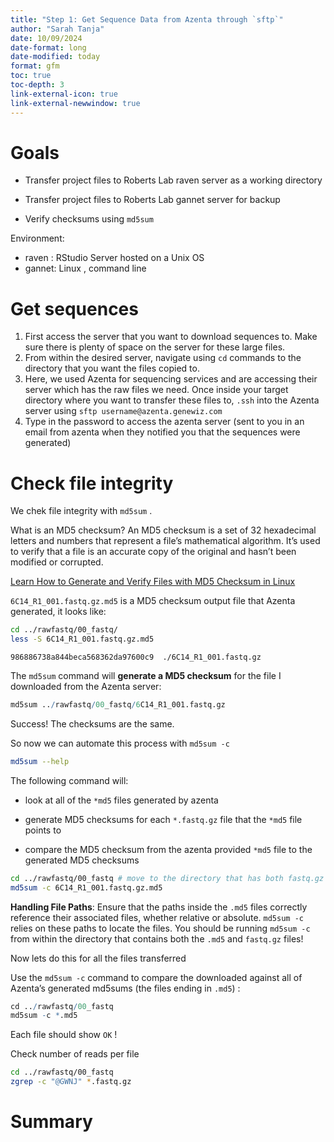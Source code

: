 ```yaml
---
title: "Step 1: Get Sequence Data from Azenta through `sftp`"
author: "Sarah Tanja"
date: 10/09/2024
date-format: long
date-modified: today
format: gfm
toc: true
toc-depth: 3
link-external-icon: true
link-external-newwindow: true
---
```


# Goals

-   Transfer project files to Roberts Lab raven server as a working directory

-   Transfer project files to Roberts Lab gannet server for backup

-   Verify checksums using `md5sum`

Environment:

-   raven : RStudio Server hosted on a Unix OS
-   gannet: Linux , command line

# Get sequences

1.  First access the server that you want to download sequences to. Make sure there is plenty of space on the server for these large files.
2.  From within the desired server, navigate using `cd` commands to the directory that you want the files copied to.
3.  Here, we used Azenta for sequencing services and are accessing their server which has the raw files we need. Once inside your target directory where you want to transfer these files to, `.ssh` into the Azenta server using `sftp username@azenta.genewiz.com`
4.  Type in the password to access the azenta server (sent to you in an email from azenta when they notified you that the sequences were generated)

# Check file integrity

We chek file integrity with `md5sum` .

What is an MD5 checksum? An MD5 checksum is a set of 32 hexadecimal letters and numbers that represent a file's mathematical algorithm. It's used to verify that a file is an accurate copy of the original and hasn't been modified or corrupted.

::: callout-info
[Learn How to Generate and Verify Files with MD5 Checksum in Linux](https://www.tecmint.com/generate-verify-check-files-md5-checksum-linux/)
:::

`6C14_R1_001.fastq.gz.md5` is a MD5 checksum output file that Azenta generated, it looks like:

```bash
cd ../rawfastq/00_fastq/
less -S 6C14_R1_001.fastq.gz.md5
```

`986886738a844beca568362da97600c9  ./6C14_R1_001.fastq.gz`

The `md5sum` command will **generate a MD5 checksum** for the file I downloaded from the Azenta server:

```r
md5sum ../rawfastq/00_fastq/6C14_R1_001.fastq.gz
```

Success! The checksums are the same.

So now we can automate this process with `md5sum -c`

```bash
md5sum --help
```

The following command will:

-   look at all of the `*md5` files generated by azenta

-   generate MD5 checksums for each `*.fastq.gz` file that the `*md5` file points to

-   compare the MD5 checksum from the azenta provided `*md5` file to the generated MD5 checksums

```bash
cd ../rawfastq/00_fastq # move to the directory that has both fastq.gz and md5 files
md5sum -c 6C14_R1_001.fastq.gz.md5
```

::: callout-caution
**Handling File Paths**: Ensure that the paths inside the `.md5` files correctly reference their associated files, whether relative or absolute. `md5sum -c` relies on these paths to locate the files. You should be running `md5sum -c` from within the directory that contains both the `.md5` and `fastq.gz` files!
:::

Now lets do this for all the files transferred

Use the `md5sum -c` command to compare the downloaded against all of Azenta's generated md5sums (the files ending in `.md5`) :

```r
cd ../rawfastq/00_fastq
md5sum -c *.md5
```

::: {.callout-tip appearance="minimal" icon="false"}
Each file should show `OK` !
:::

Check number of reads per file

```bash
cd ../rawfastq/00_fastq
zgrep -c "@GWNJ" *.fastq.gz
```

# Summary
